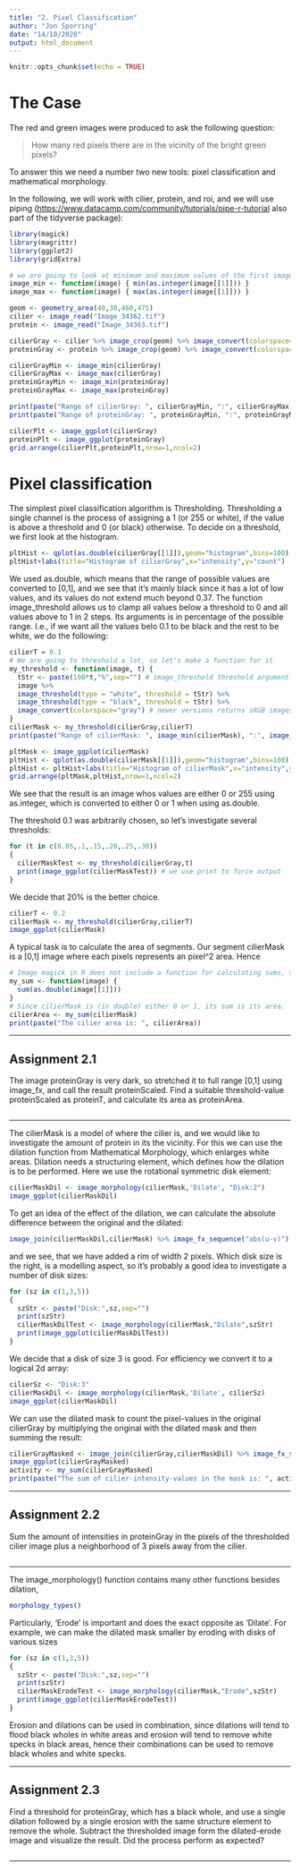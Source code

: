 ```yaml
---
title: "2. Pixel Classification"
author: "Jon Sporring"
date: "14/10/2020"
output: html_document
---
```


```r
knitr::opts_chunk$set(echo = TRUE)
```

# The Case

The red and green images were produced to ask the following question:

>How many red pixels there are in the vicinity of the bright green pixels?

To answer this we need a number two new tools: pixel classification and mathematical morphology.

In the following, we will work with cilier, protein, and roi, and we will use piping (<https://www.datacamp.com/community/tutorials/pipe-r-tutorial> also part of the tidyverse package):

```r
library(magick)
library(magrittr)
library(ggplot2)
library(gridExtra)

# we are going to look at minimum and maximum values of the first image frequently.
image_min <- function(image) { min(as.integer(image[[1]])) }
image_max <- function(image) { max(as.integer(image[[1]])) }

geom <- geometry_area(40,30,460,475)
cilier <- image_read("Image_34362.tif")
protein <- image_read("Image_34363.tif")

cilierGray <- cilier %>% image_crop(geom) %>% image_convert(colorspace="gray")
proteinGray <- protein %>% image_crop(geom) %>% image_convert(colorspace="gray")

cilierGrayMin <- image_min(cilierGray)
cilierGrayMax <- image_max(cilierGray)
proteinGrayMin <- image_min(proteinGray)
proteinGrayMax <- image_max(proteinGray)

print(paste("Range of cilierGray: ", cilierGrayMin, ":", cilierGrayMax))
print(paste("Range of proteinGray: ", proteinGrayMin, ":", proteinGrayMax))

cilierPlt <- image_ggplot(cilierGray)
proteinPlt <- image_ggplot(proteinGray)
grid.arrange(cilierPlt,proteinPlt,nrow=1,ncol=2)
```

# Pixel classification
The simplest pixel classification algorithm is Thresholding. Thresholding a single channel is the process of assigning a 1 (or 255 or white), if the value is above a threshold and 0 (or black) otherwise. To decide on a threshold, we first look at the histogram.

```r
pltHist <- qplot(as.double(cilierGray[[1]]),geom="histogram",bins=100)
pltHist+labs(title="Histogram of cilierGray",x="intensity",y="count")
```

We used as.double, which means that the range of possible values are converted to [0,1], and we see that it's mainly black since it has a lot of low values, and its values do not extend much beyond 0.37. The function image_threshold allows us to clamp all values below a threshold to 0 and all values above to 1 in 2 steps. Its arguments is in percentage of the possible range. I.e., if we want all the values belo 0.1 to be black and the rest to be white, we do the following:

```r
cilierT = 0.1
# We are going to threshold a lot, so let's make a function for it
my_threshold <- function(image, t) {
  tStr <- paste(100*t,"%",sep="") # image_threshold threshold argument at 0.1 must be on the form "10%"
  image %>%
  image_threshold(type = "white", threshold = tStr) %>%
  image_threshold(type = "black", threshold = tStr) %>%
  image_convert(colorspace="gray") # newer versions returns sRGB images
}
cilierMask <- my_threshold(cilierGray,cilierT)
print(paste("Range of cilierMask: ", image_min(cilierMask), ":", image_max(cilierMask)))

pltMask <- image_ggplot(cilierMask)
pltHist <- qplot(as.double(cilierMask[[1]]),geom="histogram",bins=100)
pltHist <- pltHist+labs(title="Histogram of cilierMask",x="intensity",y="count")
grid.arrange(pltMask,pltHist,nrow=1,ncol=2)
```

We see that the result is an image whos values are either 0 or 255 using as.integer, which is converted to either 0 or 1 when using as.double.

The threshold 0.1 was arbitrarily chosen, so let's investigate several thresholds:

```r
for (t in c(0.05,.1,.15,.20,.25,.30))
{
  cilierMaskTest <- my_threshold(cilierGray,t)
  print(image_ggplot(cilierMaskTest)) # we use print to force output 
}
```

We decide that 20% is the better choice. 

```r
cilierT <- 0.2
cilierMask <- my_threshold(cilierGray,cilierT)
image_ggplot(cilierMask)
```

A typical task is to calculate the area of segments. Our segment cilierMask is a [0,1] image where each pixels represents an pixel^2 area. Hence

```r
# Image magick in R does not include a function for calculating sums, so we make one ourselves
my_sum <- function(image) {
  sum(as.double(image[[1]]))
}
# Since cilierMask is (in double) either 0 or 1, its sum is its area.
cilierArea <- my_sum(cilierMask)
print(paste("The cilier area is: ", cilierArea))
```

---

## Assignment 2.1
The image proteinGray is very dark, so stretched it to full range [0,1] using image_fx, and call the result proteinScaled. Find a suitable threshold-value proteinScaled as proteinT, and calculate its area as proteinArea.

```r

```

---

The cilierMask is a model of where the cilier is, and we would like to investigate the amount of protein in its the vicinity. For this we can use the dilation function from Mathematical Morphology, which enlarges white areas. Dilation needs a structuring element, which defines how the dilation is to be performed. Here we use the rotational symmetric disk element:

```r
cilierMaskDil <- image_morphology(cilierMask,'Dilate', "Disk:2")
image_ggplot(cilierMaskDil)
```

To get an idea of the effect of the dilation, we can calculate the absolute difference between the original and the dilated:

```r
image_join(cilierMaskDil,cilierMask) %>% image_fx_sequence("abs(u-v)") %>% image_ggplot()
```

and we see, that we have added a rim of width 2 pixels. Which disk size is the right, is a modelling aspect, so it's probably a good idea to investigate a number of disk sizes:

```r
for (sz in c(1,3,5))
{
  szStr <- paste("Disk:",sz,sep="")
  print(szStr)
  cilierMaskDilTest <- image_morphology(cilierMask,"Dilate",szStr)
  print(image_ggplot(cilierMaskDilTest))
}
```

We decide that a disk of size 3 is good. For efficiency we convert it to a logical 2d array:

```r
cilierSz <- "Disk:3"
cilierMaskDil <- image_morphology(cilierMask,'Dilate', cilierSz)
image_ggplot(cilierMaskDil)
```

We can use the dilated mask to count the pixel-values in the original cilierGray by multiplying the original with the dilated mask and then summing the result:
```r
cilierGrayMasked <- image_join(cilierGray,cilierMaskDil) %>% image_fx_sequence("u*v") # fx_sequence treats mask as a [0,1] image!
image_ggplot(cilierGrayMasked)
activity <- my_sum(cilierGrayMasked)
print(paste("The sum of cilier-intensity-values in the mask is: ", activity))
```

---

## Assignment 2.2
Sum the amount of intensities in proteinGray in the pixels of the thresholded cilier image plus a neighborhood of 3 pixels away from the cilier. 

```r

```

---

The image_morphology() function contains many other functions besides dilation,

```r
morphology_types()
```

Particularly, 'Erode' is important and does the exact opposite as 'Dilate'. For example, we can make the dilated mask smaller by eroding with disks of various sizes

```r
for (sz in c(1,3,5))
{
  szStr <- paste("Disk:",sz,sep="")
  print(szStr)
  cilierMaskErodeTest <- image_morphology(cilierMask,"Erode",szStr)
  print(image_ggplot(cilierMaskErodeTest))
}
```

Erosion and dilations can be used in combination, since dilations will tend to flood black wholes in white areas and erosion will tend to remove white specks in black areas, hence their combinations can be used to remove black wholes and white specks.

---

## Assignment 2.3
Find a threshold for proteinGray, which has a black whole, and use a single dilation followed by a single erosion with the same structure element to remove the whole. Subtract the thresholded image form the dilated-erode image and visualize the result. Did the process perform as expected?


```r

```

---
